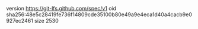version https://git-lfs.github.com/spec/v1
oid sha256:48e5c28419fe736f14809cde35100b80e49a9e4eca1d40a4cacb9e0927ec2461
size 2530
